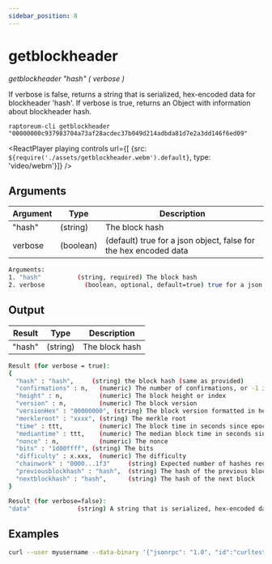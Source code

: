 ```yaml
---
sidebar_position: 8
---
```


# getblockheader

*getblockheader "hash" ( verbose )*

If verbose is false, returns a string that is serialized, hex-encoded data for blockheader 'hash'.
If verbose is true, returns an Object with information about blockheader hash.

`raptoreum-cli getblockheader "00000000c937983704a73af28acdec37b049d214adbda81d7e2a3dd146f6ed09"`

<ReactPlayer playing controls url={[
    {src: `${require('./assets/getblockheader.webm').default}`, type: 'video/webm'}]} />


## Arguments

| Argument | Type | Description |
|--|--|--|
| "hash" | (string) | The block hash |
| verbose | (boolean) | (default) true for a json object, false for the hex encoded data |

```bash
Arguments:
1. "hash"          (string, required) The block hash
2. verbose           (boolean, optional, default=true) true for a json object, false for the hex encoded data
```

## Output

| Result | Type | Description |
|--|--|--|
| "hash" | (string) | The block hash |

```bash
Result (for verbose = true):
{
  "hash" : "hash",     (string) the block hash (same as provided)
  "confirmations" : n,   (numeric) The number of confirmations, or -1 if the block is not on the main chain
  "height" : n,          (numeric) The block height or index
  "version" : n,         (numeric) The block version
  "versionHex" : "00000000", (string) The block version formatted in hexadecimal
  "merkleroot" : "xxxx", (string) The merkle root
  "time" : ttt,          (numeric) The block time in seconds since epoch (Jan 1 1970 GMT)
  "mediantime" : ttt,    (numeric) The median block time in seconds since epoch (Jan 1 1970 GMT)
  "nonce" : n,           (numeric) The nonce
  "bits" : "1d00ffff", (string) The bits
  "difficulty" : x.xxx,  (numeric) The difficulty
  "chainwork" : "0000...1f3"     (string) Expected number of hashes required to produce the current chain (in hex)
  "previousblockhash" : "hash",  (string) The hash of the previous block
  "nextblockhash" : "hash",      (string) The hash of the next block
}

Result (for verbose=false):
"data"             (string) A string that is serialized, hex-encoded data for block 'hash'.
```


## Examples

```bash
curl --user myusername --data-binary '{"jsonrpc": "1.0", "id":"curltest", "method": "getblockhashes", "params": [1231614698, 1231024505] }' -H 'content-type: text/plain;' http://127.0.0.1:9998/
```
